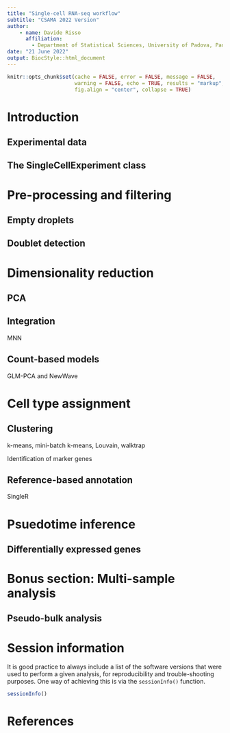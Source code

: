 ```yaml
---
title: "Single-cell RNA-seq workflow"
subtitle: "CSAMA 2022 Version"
author:
    - name: Davide Risso
      affiliation: 
        - Department of Statistical Sciences, University of Padova, Padova, Italy
date: "21 June 2022"
output: BiocStyle::html_document
---
```


```r
knitr::opts_chunk$set(cache = FALSE, error = FALSE, message = FALSE,
                      warning = FALSE, echo = TRUE, results = "markup",
                      fig.align = "center", collapse = TRUE)
```

# Introduction

## Experimental data

## The SingleCellExperiment class

# Pre-processing and filtering

## Empty droplets

## Doublet detection

# Dimensionality reduction

## PCA

## Integration

MNN

## Count-based models

GLM-PCA and NewWave

# Cell type assignment

## Clustering

k-means, mini-batch k-means, Louvain, walktrap

Identification of marker genes

## Reference-based annotation

SingleR

# Psuedotime inference

## Differentially expressed genes

# Bonus section: Multi-sample analysis

## Pseudo-bulk analysis


# Session information

It is good practice to always include a list of the software versions that were used to perform a given analysis, for reproducibility and trouble-shooting purposes. One way of achieving this is via the `sessionInfo()` function.

```r
sessionInfo()
```

# References


